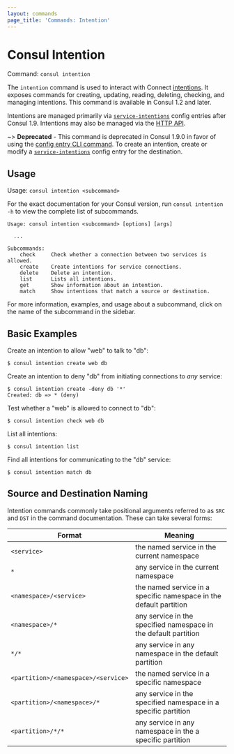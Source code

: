 ```yaml
---
layout: commands
page_title: 'Commands: Intention'
---
```


# Consul Intention

Command: `consul intention`

The `intention` command is used to interact with Connect
[intentions](/consul/docs/connect/intentions). It exposes commands for
creating, updating, reading, deleting, checking, and managing intentions.
This command is available in Consul 1.2 and later.

Intentions are managed primarily via
[`service-intentions`](/consul/docs/connect/config-entries/service-intentions) config
entries after Consul 1.9. Intentions may also be managed via the [HTTP
API](/consul/api-docs/connect/intentions).

~> **Deprecated** - This command is deprecated in Consul 1.9.0 in favor of
using the [config entry CLI command](/consul/commands/config/write). To create an
intention, create or modify a
[`service-intentions`](/consul/docs/connect/config-entries/service-intentions) config
entry for the destination.

## Usage

Usage: `consul intention <subcommand>`

For the exact documentation for your Consul version, run `consul intention -h`
to view the complete list of subcommands.

```text
Usage: consul intention <subcommand> [options] [args]

  ...

Subcommands:
    check     Check whether a connection between two services is allowed.
    create    Create intentions for service connections.
    delete    Delete an intention.
    list      Lists all intentions.
    get       Show information about an intention.
    match     Show intentions that match a source or destination.
```

For more information, examples, and usage about a subcommand, click on the name
of the subcommand in the sidebar.

## Basic Examples

Create an intention to allow "web" to talk to "db":

```shell-session
$ consul intention create web db
```

Create an intention to deny "db" from initiating connections to _any_ service:

```shell-session
$ consul intention create -deny db '*'
Created: db => * (deny)
```

Test whether a "web" is allowed to connect to "db":

```shell-session
$ consul intention check web db
```

List all intentions:

```shell-session
$ consul intention list
```

Find all intentions for communicating to the "db" service:

```shell-session
$ consul intention match db
```

## Source and Destination Naming

Intention commands commonly take positional arguments referred to as `SRC` and
`DST` in the command documentation. These can take several forms:

| Format                              | Meaning                                                                                       |
| ----------------------------------- | --------------------------------------------------------------------------------------------- |
| `<service>`                         | the named service in the current namespace                                                    |
| `*`                                 | any service in the current namespace                                                          |
| `<namespace>/<service>`             | <EnterpriseAlert inline /> the named service in a specific namespace in the default partition |
| `<namespace>/*`                     | <EnterpriseAlert inline /> any service in the specified namespace in the default partition    |
| `*/*`                               | <EnterpriseAlert inline /> any service in any namespace in the default partition              |
| `<partition>/<namespace>/<service>` | <EnterpriseAlert inline /> the named service in a specific namespace                          |
| `<partition>/<namespace>/*`         | <EnterpriseAlert inline /> any service in the specified namespace in a specific partition     |
| `<partition>/*/*`                   | <EnterpriseAlert inline /> any service in any namespace in the  a specific  partition         |
